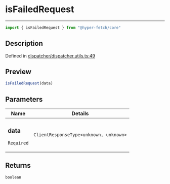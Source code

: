 

# isFailedRequest

<div class="api-docs__separator" data-reactroot="">

---

</div><div class="api-docs__import" data-reactroot="">

```ts
import { isFailedRequest } from "@hyper-fetch/core"
```

</div><div class="api-docs__section">

## Description

</div><div class="api-docs__description"><span class="api-docs__do-not-parse">



</span></div><p class="api-docs__definition">

Defined in [dispatcher/dispatcher.utils.ts:49](https://github.com/BetterTyped/hyper-fetch/blob/993719ed/packages/core/src/dispatcher/dispatcher.utils.ts#L49)

</p><div class="api-docs__section">

## Preview

</div><div class="api-docs__preview fn">

```ts
isFailedRequest(data)
```

</div><div class="api-docs__section">

## Parameters

</div><div class="api-docs__parameters"><table><thead><tr><th>Name</th><th>Details</th></tr></thead><tbody><tr param-data="data"><td class="api-docs__param-name required">

### data 

`Required`

</td><td class="api-docs__param-type">

`ClientResponseType<unknown, unknown>`

</td></tr></tbody></table></div><div class="api-docs__section">

## Returns

</div><div class="api-docs__returns">

```ts
boolean
```

</div>